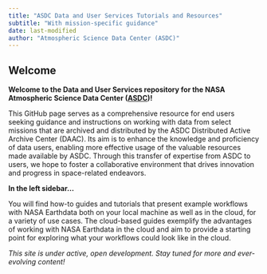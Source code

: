 ```yaml
---
title: "ASDC Data and User Services Tutorials and Resources"
subtitle: "With mission-specific guidance"
date: last-modified
author: "Atmospheric Science Data Center (ASDC)"
---
```


## Welcome {#welcome}

**Welcome to the Data and User Services repository for the
NASA Atmospheric Science Data Center ([ASDC](https://asdc.larc.nasa.gov/))!**

This GitHub page serves as a comprehensive resource for end users
seeking guidance and instructions on
working with data from select missions that are archived and distributed by
the ASDC Distributed Active Archive Center (DAAC).
Its aim is to enhance the knowledge and proficiency of data users,
enabling more effective usage of the valuable resources made available by ASDC.
Through this transfer of expertise from ASDC to users, we hope to
foster a collaborative environment that drives innovation and progress in space-related endeavors.

**In the left sidebar...**

You will find how-to guides and tutorials that present example workflows with
NASA Earthdata both on your local machine as well as in the cloud, for a variety of use cases.
The cloud-based guides exemplify the advantages of working with NASA Earthdata in the cloud and
aim to provide a starting point for exploring what your workflows could look like in the cloud.


*This site is under active, open development. Stay tuned for more and ever-evolving content!* 
